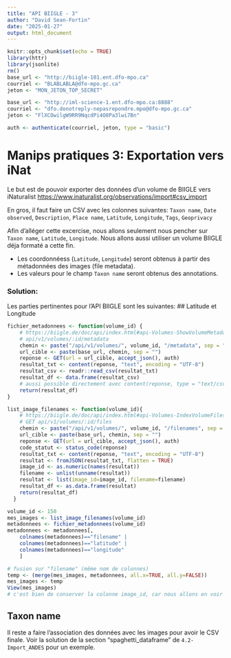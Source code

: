 ```yaml
---
title: "API BIIGLE - 3"
author: "David Sean-Fortin"
date: "2025-01-27"
output: html_document
---
```


```r
knitr::opts_chunk$set(echo = TRUE)
library(httr)
library(jsonlite)
rm()
base_url <- "http://biigle-101.ent.dfo-mpo.ca"
courriel <- "BLABLABLA@dfo-mpo.gc.ca"
jeton <- "MON_JETON_TOP_SECRET"

base_url <- "http://iml-science-1.ent.dfo-mpo.ca:8888"
courriel <- "dfo.donotreply-nepasrepondre.mpo@dfo-mpo.gc.ca"
jeton <- "FlXCOwilgW9RR9NqcdPi4O8Pa3lwi7Bn"

auth <- authenticate(courriel, jeton, type = "basic")
```

# Manips pratiques 3: Exportation vers iNat

Le but est de pouvoir exporter des données d'un volume de BIIGLE vers iNaturalist <https://www.inaturalist.org/observations/import#csv_import>

En gros, il faut faire un CSV avec les colonnes suivantes: `Taxon name`, `Date observed`, `Description`, `Place name`, `Latitude`, `Longitude`, `Tags`, `Geoprivacy`

Afin d'alléger cette excercise, nous allons seulement nous pencher sur `Taxon name`, `Latitude`, `Longitude`.
Nous allons aussi utiliser un volume BIIGLE déja formaté a cette fin.

 - Les coordonnéess (`Latitude`, `Longitude`) seront obtenus à partir des métadonnées des images (file metadata).
 - Les valeurs pour le champ `Taxon name` seront obtenus des annotations.

### Solution: 
Les parties pertinentes pour l'API BIIGLE sont les suivantes:
## Latitude et Longitude

```r
fichier_metadonnees <- function(volume_id) {
    # https://biigle.de/doc/api/index.html#api-Volumes-ShowVolumeMetadata
    # api/v1/volumes/:id/metadata
    chemin <- paste("/api/v1/volumes/", volume_id, "/metadata", sep = "")
    url_cible <- paste(base_url, chemin, sep = "")
    reponse <- GET(url = url_cible, accept_json(), auth)
    resultat_txt <- content(reponse, "text", encoding = "UTF-8")
    resultat_csv <- readr::read_csv(resultat_txt)
    resultat_df <- data.frame(resultat_csv)
    # aussi possible directement avec content(reponse, type = "text/csv")
    return(resultat_df)
}

list_image_filenames <- function(volume_id){
    # https://biigle.de/doc/api/index.html#api-Volumes-IndexVolumeFiles
    # GET api/v1/volumes/:id/files
    chemin <- paste("/api/v1/volumes/", volume_id, "/filenames", sep = "")
    url_cible <- paste(base_url, chemin, sep = "")
    reponse <- GET(url = url_cible, accept_json(), auth)
    code_statut <- status_code(reponse)
    resultat_txt <- content(reponse, "text", encoding = "UTF-8")
    resultat <- fromJSON(resultat_txt, flatten = TRUE)
    image_id <- as.numeric(names(resultat))
    filename <- unlist(unname(resultat))
    resultat <- list(image_id=image_id, filename=filename)
    resultat_df <- as.data.frame(resultat)
    return(resultat_df)
  }

volume_id <- 150
mes_images <- list_image_filenames(volume_id)
metadonnees <- fichier_metadonnees(volume_id)
metadonnees <- metadonnees[,
    colnames(metadonnees)=="filename" |
    colnames(metadonnees)=="latitude" |
    colnames(metadonnees)=="longitude"
    ]

# fusion sur "filename" (même nom de colonnes)
temp <- (merge(mes_images, metadonnees, all.x=TRUE, all.y=FALSE))
mes_images <- temp
View(mes_images)
# c'est bien de conserver la colonne image_id, car nous allons en voir besoin plus tard.
```

## Taxon name

Il reste a faire l'association des données avec les images pour avoir le CSV finale.
Voir la solution de la section "spaghetti_dataframe" de `4.2-Import_ANDES` pour un exemple.

